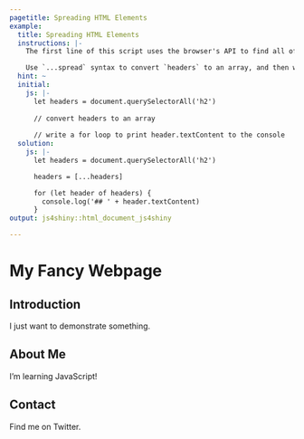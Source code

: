 ```yaml
---
pagetitle: Spreading HTML Elements
example:
  title: Spreading HTML Elements
  instructions: |-
    The first line of this script uses the browser's API to find all of the HTML `<h2>` elements. These elements contain the level 2 headers, and `document.querySelectorAll('h2')` finds all of these headers but it doesn't return an _array_.

    Use `...spread` syntax to convert `headers` to an array, and then write a `for` loop that outputs the `.textContent` of each header.
  hint: ~
  initial:
    js: |-
      let headers = document.querySelectorAll('h2')
      
      // convert headers to an array
      
      // write a for loop to print header.textContent to the console
  solution:
    js: |-
      let headers = document.querySelectorAll('h2')

      headers = [...headers]

      for (let header of headers) {
        console.log('## ' + header.textContent)
      }
output: js4shiny::html_document_js4shiny

---
```


# My Fancy Webpage

## Introduction

I just want to demonstrate something.

## About Me

I'm learning JavaScript!

## Contact

Find me on Twitter.
